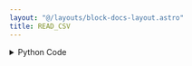 ```yaml
---
layout: "@/layouts/block-docs-layout.astro"
title: READ_CSV
---
```



<PythonDocsDisplay docstring={docstring} />

<details>
<summary>Python Code</summary>
```python
from flojoy import flojoy, DataFrame
import pandas as pd


@flojoy
def READ_CSV(
    file_path: str = "https://raw.githubusercontent.com/cs109/2014_data/master/countries.csv",
) -> DataFrame:
    """The READ_CSV node reads a .csv file from disk or a URL, and then returns a dataframe.

    Parameters
    ----------
    file_path : str
        File path to the .csv file or an URL of a .csv file.

    Returns
    -------
    DataFrame
        DataFrame loaded from .csv file
    """

    df = pd.read_csv(file_path)  # type: ignore
    return DataFrame(df=df)

```
[Find this Flojoy Block on GitHub](https://github.com/flojoy-ai/blocks/blob/main/blocks/EXTRACTORS/FILE/READ_CSV/READ_CSV.py)
</details>


## Example
